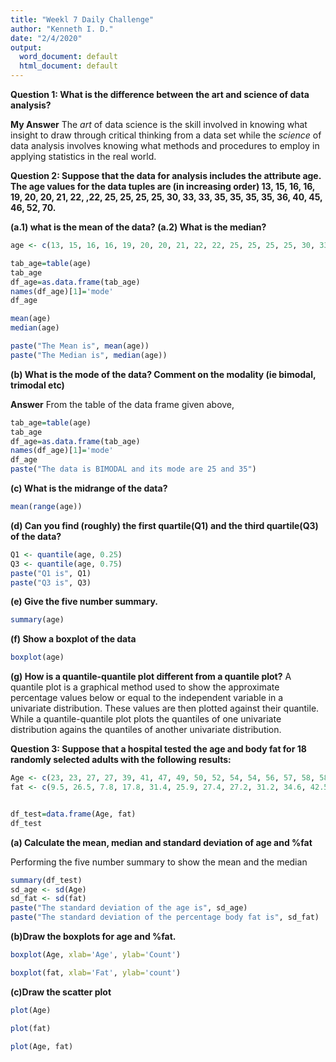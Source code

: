 ```yaml
---
title: "Weekl 7 Daily Challenge"
author: "Kenneth I. D."
date: "2/4/2020"
output:
  word_document: default
  html_document: default
---
```


**Question 1: What is the difference between the art and science of data analysis?**

**My Answer**
The _art_ of data science is the skill involved in knowing what insight to draw through critical thinking from a data set while the _science_ of data analysis involves knowing what methods and procedures to employ in applying statistics in the real world.

**Question 2: Suppose that the data for analysis includes the attribute age. The age values for the data tuples are (in increasing order) 13, 15, 16, 16, 19, 20, 20, 21, 22, ,22, 25, 25, 25, 25, 30, 33, 33, 35, 35, 35, 35, 36, 40, 45, 46, 52, 70.**

**(a.1) what is the mean of the data? (a.2) What is the median?**

```r
age <- c(13, 15, 16, 16, 19, 20, 20, 21, 22, 22, 25, 25, 25, 25, 30, 33, 33, 35, 35, 35, 35, 36, 40, 45, 46, 52, 70)

tab_age=table(age)
tab_age
df_age=as.data.frame(tab_age)
names(df_age)[1]='mode'
df_age

mean(age)
median(age)

paste("The Mean is", mean(age))
paste("The Median is", median(age))
```

**(b) What is the mode of the data? Comment on the modality (ie bimodal, trimodal etc)**

**Answer**
From the table of the data frame given above, 
```r
tab_age=table(age)
tab_age
df_age=as.data.frame(tab_age)
names(df_age)[1]='mode'
df_age
paste("The data is BIMODAL and its mode are 25 and 35")

```

**(c) What is the midrange of the data?**

```r
mean(range(age))
```

**(d) Can you find (roughly) the first quartile(Q1) and the third quartile(Q3) of the data?**
```r
Q1 <- quantile(age, 0.25)
Q3 <- quantile(age, 0.75)
paste("Q1 is", Q1)
paste("Q3 is", Q3)
```
**(e) Give the five number summary.**
```r
summary(age)
```
**(f) Show a boxplot of the data**

```r
boxplot(age)
```
**(g) How is a quantile-quantile plot different from a quantile plot?**
 A quantile plot is a graphical method used to show the approximate percentage values below or equal to the independent variable in a univariate distribution. These values are then plotted against their quantile. 
 While a quantile-quantile plot plots the quantiles of one univariate distribution agains the quantiles of another univariate distribution.

**Question 3: Suppose that a hospital tested the age and body fat for 18 randomly selected adults with the following results:**

```r
Age <- c(23, 23, 27, 27, 39, 41, 47, 49, 50, 52, 54, 54, 56, 57, 58, 58, 60, 61)
fat <- c(9.5, 26.5, 7.8, 17.8, 31.4, 25.9, 27.4, 27.2, 31.2, 34.6, 42.5, 28.8, 33.4, 30.2, 34.1, 32.9, 41.2, 35.7)


df_test=data.frame(Age, fat)
df_test
```
**(a) Calculate the mean, median and standard deviation of age and %fat**

Performing the five number summary to show the mean and the median
```r
summary(df_test)
sd_age <- sd(Age)
sd_fat <- sd(fat)
paste("The standard deviation of the age is", sd_age)
paste("The standard deviation of the percentage body fat is", sd_fat)
```

**(b)Draw the boxplots for age and %fat.**

```r
boxplot(Age, xlab='Age', ylab='Count')
```

```r
boxplot(fat, xlab='Fat', ylab='count')
```

**(c)Draw the scatter plot**
```r
plot(Age)
```


```r
plot(fat)
```

```r
plot(Age, fat)
```
